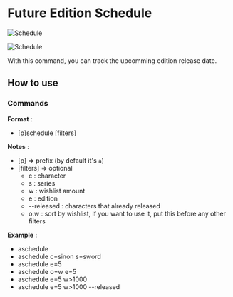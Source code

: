 # Future Edition Schedule

![Schedule](/img/schedule.png)

![Schedule](/img/schedule2.png)

With this command, you can track the upcomming edition release date.
## How to use

### Commands

**Format** :
- [p]schedule [filters]

**Notes** : 
- [p] => prefix (by default it's `a`)
- [filters] => optional
  - c : character
  - s : series
  - w : wishlist amount
  - e : edition
  - --released : characters that already released
  - o:w : sort by wishlist, if you want to use it, put this before any other filters

**Example** : 
- aschedule
- aschedule c=sinon s=sword
- aschedule e=5
- aschedule o=w e=5
- aschedule e=5 w>1000  
- aschedule e=5 w>1000 --released
